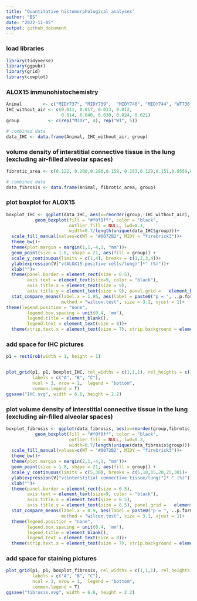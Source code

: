 ```yaml
---
title: "Quantitative histomorphological analyses"
author: "BS"
date: "2022-11-05"
output: github_document
---
```


### load libraries
```r
library(tidyverse)
library(ggpubr)
library(grid)
library(cowplot)
```


### ALOX15 immunohistochemistry
```r
Animal        <- c("MIDY737", "MIDY739",  "MIDY740", "MIDY744", "WT736", "WT738",  "WT741",  "WT743",  "WT745") 
IHC_without_air <- c(0.011, 0.017, 0.013, 0.012,                                          
                     0.014, 0.040, 0.030, 0.024, 0.021)
group           <- c(rep("MIDY", 4), rep("WT", 5))

# combined data
data_IHC <- data.frame(Animal, IHC_without_air, group)
```


### volume density of interstitial connective tissue in the lung (excluding air-filled alveolar spaces)
```r
fibrotic_area <- c(0.122, 0.200,0.280,0.158, 0.153,0.129,0.151,0.0559,0.150)

# combined data
data_fibrosis <- data.frame(Animal, fibrotic_area, group)
```



### plot boxplot for ALOX15
```r
boxplot_IHC <- ggplot(data_IHC, aes(x=reorder(group,-IHC_without_air), y=100*IHC_without_air))+
           geom_boxplot(fill = "#f0f8ff", color = "black", 
                        outlier.fill = NULL, lwd=0.3,
                        width=0.7/length(unique(data_IHC$group)))+
  scale_fill_manual(values=c(WT = "#0072B2", MIDY = "firebrick3"))+
  theme_bw()+
  theme(plot.margin = margin(1,1,-4,1, "mm"))+
  geom_point(size = 1.8, shape = 21, aes(fill = group)) +
  scale_y_continuous(limits = c(1,4), breaks = c(1,2,3,4))+
  ylab(expression(V["v(ALOX15-positive cells/lung)"]*" (%)"))+
  xlab("")+
  theme(panel.border = element_rect(size = 0.5), 
        axis.text = element_text(size=9, color = "black"),     
        axis.title.x = element_text(size = 9), 
        axis.title.y = element_text(size = 9), panel.grid =   element_blank())+
  stat_compare_means(label.x = 1.95, aes(label = paste0("p = ", ..p.format..)),
                     method = "wilcox.test", size = 3.1, vjust = 1)+
theme(legend.position = "none", 
        legend.box.spacing = unit(0.4, 'mm'), 
        legend.title = element_blank(), 
        legend.text = element_text(size = 8))+
  theme(strip.text.x = element_text(size = 7), strip.background = element_blank(),legend.margin=margin(0,0,0,0), legend.box.margin=margin(-12,-12,-3,-12))
```


### add space for IHC pictures
```r
p1 = rectGrob(width = 1, height = 1)


plot_grid(p1, p1, boxplot_IHC, rel_widths = c(1,1,1), rel_heights = c(1,1,1),
          labels = c("A", "B", "C"), 
          ncol = 3, nrow = 1,  legend = "bottom",
          common.legend = T)
ggsave("IHC.svg", width = 6.6, height = 2.2)
```



### plot volume density of interstitial connective tissue in the lung (excluding air-filled alveolar spaces)
```r
boxplot_fibrosis <- ggplot(data_fibrosis, aes(x=reorder(group,fibrotic_area), y=100*fibrotic_area))+
           geom_boxplot(fill = "#f0f8ff", color = "black", 
                        outlier.fill = NULL, lwd=0.3,
                        width=0.7/length(unique(data_fibrosis$group)))+
  scale_fill_manual(values=c(WT = "#0072B2", MIDY = "firebrick3"))+
  theme_bw()+
  theme(plot.margin = margin(2,1,-4,1, "mm"))+
  geom_point(size = 1.8, shape = 21, aes(fill = group)) +
  scale_y_continuous(limits = c(5,30), breaks = c(5,10,15,20,25,30))+
  ylab(expression(V["v(interstitial connective tissue/lung)"]* " (%)"))+
  xlab("")+
  theme(panel.border = element_rect(size = 0.5), 
        axis.text = element_text(size=9, color = "black"),     
        axis.title.x = element_text(size = 8.5), 
        axis.title.y = element_text(size = 8.5), panel.grid =   element_blank())+
  stat_compare_means(label.x = 0.9, aes(label = paste0("p = ", ..p.format..)),
                     method = "wilcox.test", size = 3.1, vjust = 1)+
  theme(legend.position = "none", 
        legend.box.spacing = unit(0.4, 'mm'), 
        legend.title = element_blank(), 
        legend.text = element_text(size = 8))+
  theme(strip.text.x = element_text(size = 7), strip.background = element_blank(),legend.margin=margin(0,0,0,0), legend.box.margin=margin(-12,-12,-3,-12))
```


### add space for staining pictures
```r
plot_grid(p1, p1, boxplot_fibrosis, rel_widths = c(1,1,1), rel_heights = c(1,1,1),
          labels = c("A", "B", "C"), 
          ncol = 3, nrow = 1,  legend = "bottom",
          common.legend = T)
ggsave("fibrosis.svg", width = 6.6, height = 2.2)
```